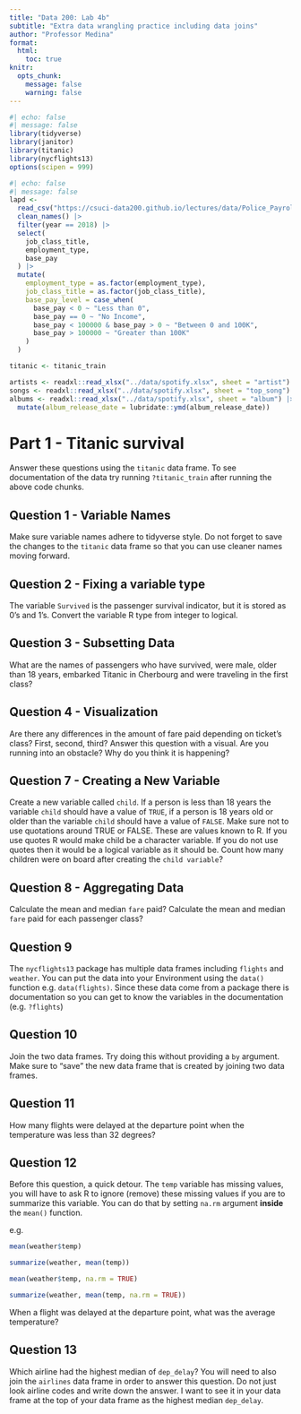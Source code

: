 ```yaml
---
title: "Data 200: Lab 4b"
subtitle: "Extra data wrangling practice including data joins"
author: "Professor Medina"
format: 
  html:
    toc: true
knitr:
  opts_chunk:
    message: false
    warning: false
---
```


```r
#| echo: false
#| message: false
library(tidyverse)
library(janitor)
library(titanic)
library(nycflights13)
options(scipen = 999)
```


```r
#| echo: false
#| message: false
lapd <- 
  read_csv("https://csuci-data200.github.io/lectures/data/Police_Payroll.csv") |> 
  clean_names() |> 
  filter(year == 2018) |> 
  select(
    job_class_title,
    employment_type, 
    base_pay
  ) |> 
  mutate(
    employment_type = as.factor(employment_type),
    job_class_title = as.factor(job_class_title),
    base_pay_level = case_when(
      base_pay < 0 ~ "Less than 0", 
      base_pay == 0 ~ "No Income",
      base_pay < 100000 & base_pay > 0 ~ "Between 0 and 100K",
      base_pay > 100000 ~ "Greater than 100K"
    )
  ) 

titanic <- titanic_train

artists <- readxl::read_xlsx("../data/spotify.xlsx", sheet = "artist")
songs <- readxl::read_xlsx("../data/spotify.xlsx", sheet = "top_song")
albums <- readxl::read_xlsx("../data/spotify.xlsx", sheet = "album") |> 
  mutate(album_release_date = lubridate::ymd(album_release_date))
```


# Part 1 - Titanic survival

Answer these questions using the `titanic` data frame. To see documentation of the data try running `?titanic_train` after running the above code chunks.


## Question 1 - Variable Names

Make sure variable names adhere to tidyverse style. 
Do not forget to save the changes to the `titanic` data frame so that you can use cleaner names moving forward.


## Question 2 - Fixing a variable type

The variable `Survived` is the passenger survival indicator, but it is stored as 0's and 1's. Convert the variable R type from integer to logical.


## Question 3 - Subsetting Data

What are the names of passengers who have survived, were male, older than 18 years, embarked Titanic in Cherbourg and were traveling in the first class?


## Question 4 - Visualization

Are there any differences in the amount of fare paid depending on ticket's class? First, second, third? Answer this question with a visual. Are you running into an obstacle? Why do you think it is happening?


## Question 7 - Creating a New Variable

Create a new variable called `child`. If a person is less than 18 years the variable `child` should have a value of `TRUE`, if a person is 18 years old or older than the variable `child` should have a value of `FALSE`. Make sure not to use quotations around TRUE or FALSE. These are values known to R. If you use quotes R would make child be a character variable. If you do not use quotes then it would be a logical variable as it should be.
Count how many children were on board after creating the `child variable`?


## Question 8 - Aggregating Data

Calculate the mean and median `fare` paid? Calculate the mean and median `fare` paid for each passenger class?  


## Question 9

The `nycflights13` package has multiple data frames including `flights` and `weather`. You can put the data into your Environment using the `data()` function e.g. `data(flights)`. Since these data come from a package there is documentation so you can get to know the variables in the documentation (e.g. `?flights`)


## Question 10

Join the two data frames. Try doing this without providing a `by` argument. Make sure to "save" the new data frame that is created by joining two data frames.


## Question 11

How many flights were delayed at the departure point when the temperature was less than 32 degrees?


## Question 12

Before this question, a quick detour. The `temp`  variable has missing values, you will have to ask R to ignore (remove) these missing values if you are to summarize this variable. You can do that by setting `na.rm` argument **inside** the `mean()` function.

e.g.

```r
mean(weather$temp)
```

```r
summarize(weather, mean(temp))
```

```r
mean(weather$temp, na.rm = TRUE)
```

```r
summarize(weather, mean(temp, na.rm = TRUE))
```

When a flight was delayed at the departure point, what was the average temperature?  


## Question 13

Which airline had the highest median of `dep_delay`? You will need to also join the `airlines` data frame in order to answer this question. Do not just look airline codes and write down the answer. I want to see it in your data frame at the top of your data frame as the highest median `dep_delay`.

